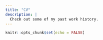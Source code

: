 ```yaml
---
title: "CV"
description: |
  Check out some of my past work history.
---
```


```r
knitr::opts_chunk$set(echo = FALSE)
```

